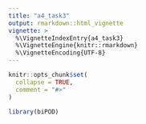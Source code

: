 ```yaml
---
title: "a4_task3"
output: rmarkdown::html_vignette
vignette: >
  %\VignetteIndexEntry{a4_task3}
  %\VignetteEngine{knitr::rmarkdown}
  %\VignetteEncoding{UTF-8}
---
```


```r
knitr::opts_chunk$set(
  collapse = TRUE,
  comment = "#>"
)
```

```r
library(biPOD)
```
